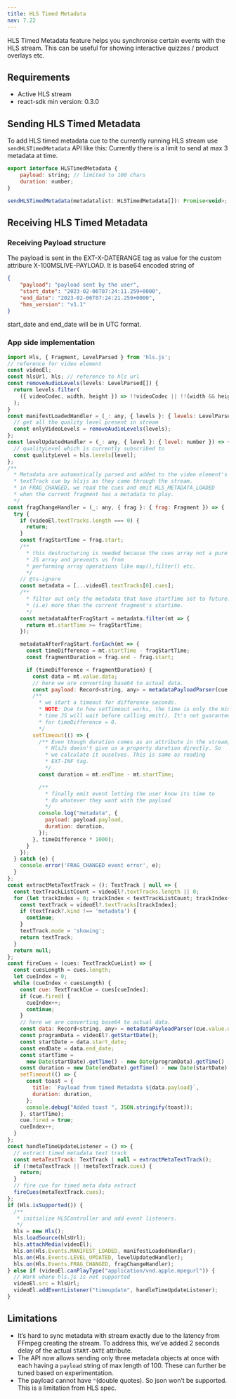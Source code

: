 ```yaml
---
title: HLS Timed Metadata
nav: 7.22
---
```


HLS Timed Metadata feature helps you synchronise certain events with the HLS stream. This can be useful for showing interactive quizzes / product overlays etc.

## Requirements

-   Active HLS stream
-   react-sdk min version: 0.3.0

## Sending HLS Timed Metadata

To add HLS timed metadata cue to the currently running HLS stream use `sendHLSTimedMetadata` API like this:
Currently there is a limit to send at max 3 metadata at time. 

```javascript
export interface HLSTimedMetadata {
	payload: string; // limited to 100 chars
	duration: number;
}

sendHLSTimedMetadata(metadatalist: HLSTimedMetadata[]): Promise<void>;
```

## Receiving HLS Timed Metadata
### Receiving Payload structure

The payload is sent in the EXT-X-DATERANGE tag as value for the custom attribure X-100MSLIVE-PAYLOAD. It is base64 encoded string of

```json
{
    "payload": "payload sent by the user",
    "start_date": "2023-02-06T07:24:11.259+0000",
    "end_date": "2023-02-06T07:24:21.259+0000",
    "hms_version": "v1.1"
}
```
start_date and end_date will be in UTC format.

### App side implementation

```javascript
import Hls, { Fragment, LevelParsed } from 'hls.js';
// reference for video element
const videoEl;
const hlsUrl, hls; // reference to hls url
const removeAudioLevels(levels: LevelParsed[]) {
  return levels.filter(
    ({ videoCodec, width, height }) => !!videoCodec || !!(width && height)
  );
}
const manifestLoadedHandler = (_: any, { levels }: { levels: LevelParsed[] }) => {
  // get all the quality level present in stream
  const onlyVideoLevels = removeAudioLevels(levels);
};
const levelUpdatedHandler = (_: any, { level }: { level: number }) => {
  // qualityLevel which is currently subscribed to
  const qualityLevel = hls.levels[level];
};
/**
  * Metadata are automatically parsed and added to the video element's
  * textTrack cue by hlsjs as they come through the stream.
  * in FRAG_CHANGED, we read the cues and emit HLS_METADATA_LOADED
  * when the current fragment has a metadata to play.
  */
const fragChangeHandler = (_: any, { frag }: { frag: Fragment }) => {
  try {
    if (videoEl.textTracks.length === 0) {
      return;
    }
    const fragStartTime = frag.start;
    /**
      * this destructuring is needed because the cues array not a pure
      * JS array and prevents us from
      * performing array operations like map(),filter() etc.
      */
    // @ts-ignore
    const metadata = [...videoEl.textTracks[0].cues];
    /**
      * filter out only the metadata that have startTime set to future.
      * (i.e) more than the current fragment's startime.
      */
    const metadataAfterFragStart = metadata.filter(mt => {
      return mt.startTime >= fragStartTime;
    });

    metadataAfterFragStart.forEach(mt => {
      const timeDifference = mt.startTime - fragStartTime;
      const fragmentDuration = frag.end - frag.start;

      if (timeDifference < fragmentDuration) {
        const data = mt.value.data;
        // here we are converting base64 to actual data.
        const payload: Record<string, any> = metadataPayloadParser(cue.value.data);
        /**
          * we start a timeout for difference seconds.
          * NOTE: Due to how setTimeout works, the time is only the minimum gauranteed
          * time JS will wait before calling emit(). It's not guaranteed even
          * for timeDifference = 0.
          */
        setTimeout(() => {
          /** Even though duration comes as an attribute in the stream,
            * HlsJs doesn't give us a property duration directly. So
            * we calculate it ouselves. This is same as reading
            * EXT-INF tag.
            */
          const duration = mt.endTime - mt.startTime;

          /**
            * finally emit event letting the user know its time to
            * do whatever they want with the payload
            */
          console.log("metadata", {
            payload: payload.payload,
            duration: duration,
          });
        }, timeDifference * 1000);
      }
    });
  } catch (e) {
    console.error('FRAG_CHANGED event error', e);
  }
};
const extractMetaTextTrack = (): TextTrack | null => {
  const textTrackListCount = videoEl?.textTracks.length || 0;
  for (let trackIndex = 0; trackIndex < textTrackListCount; trackIndex++) {
    const textTrack = videoEl?.textTracks[trackIndex];
    if (textTrack?.kind !== 'metadata') {
      continue;
    }
    textTrack.mode = 'showing';
    return textTrack;
  }
  return null;
};
const fireCues = (cues: TextTrackCueList) => {
  const cuesLength = cues.length;
  let cueIndex = 0;
  while (cueIndex < cuesLength) {
    const cue: TextTrackCue = cues[cueIndex];
    if (cue.fired) {
      cueIndex++;
      continue;
    }
    // here we are converting base64 to actual data.
    const data: Record<string, any> = metadataPayloadParser(cue.value.data);
    const programData = videoEl?.getStartDate();
    const startDate = data.start_date;
    const endDate = data.end_date;
    const startTime =
      new Date(startDate).getTime() - new Date(programData).getTime() - (videoEl?.currentTime || 0) * 1000;
    const duration = new Date(endDate).getTime() - new Date(startDate).getTime();
    setTimeout(() => {
      const toast = {
        title: `Payload from timed Metadata ${data.payload}`,
        duration: duration,
      };
      console.debug("Added toast ", JSON.stringify(toast));
    }, startTime);
    cue.fired = true;
    cueIndex++;
  }
};
const handleTimeUpdateListener = () => {
  // extract timed metadata text track
  const metaTextTrack: TextTrack | null = extractMetaTextTrack();
  if (!metaTextTrack || !metaTextTrack.cues) {
    return;
  }
  // fire cue for timed meta data extract
  fireCues(metaTextTrack.cues);
};
if (Hls.isSupported()) {
  /**
   * initialize HLSController and add event listeners.
   */
  hls = new Hls();
  hls.loadSource(hlsUrl);
  hls.attachMedia(videoEl);
  hls.on(Hls.Events.MANIFEST_LOADED, manifestLoadedHandler);
  hls.on(Hls.Events.LEVEL_UPDATED, levelUpdatedHandler);
  hls.on(Hls.Events.FRAG_CHANGED, fragChangeHandler);
} else if (videoEl.canPlayType("application/vnd.apple.mpegurl")) {
  // Work where hls.js is not supported
  videoEl.src = hlsUrl;
  videoEl.addEventListener("timeupdate", handleTimeUpdateListener);
}
```

## Limitations

- It’s hard to sync metadata with stream exactly due to the latency from FFmpeg creating the stream. To address this, we’ve added 2 seconds delay of the actual `START-DATE` attribute.
- The API now allows sending only three metadata objects at once with each having a `payload` string of max length of 100. These can further be tuned based on experimentation.
- The payload cannot have `"`(double quotes). So json won’t be supported. This is a limitation from HLS spec.
